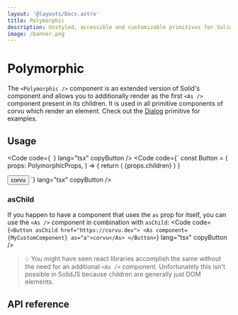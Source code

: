 ```yaml
---
layout: '@layouts/Docs.astro'
title: Polymorphic
description: Unstyled, accessible and customizable primitives for SolidJS.
image: /banner.png
---
```


# Polymorphic

The `<Polymorphic />` component is an extended version of Solid's <Link href="https://www.solidjs.com/docs/latest/api#dynamic" text="<Dynamic />" newTab /> component and allows you to additionally render as the first `<As />` component present in its children. It is used in all primitive components of corvu which render an element. Check out the [Dialog](/docs/primitives/dialog) primitive for examples.

## Usage
<Code code={`
`} lang="tsx" copyButton />
<Code code={`
const Button = <T extends ValidComponent = 'button'>(
  props: PolymorphicProps<T>,
) => {
  return (
    <Polymorphic as={props.as} asChild={props.asChild}>
      {props.children}
    </Polymorphic>
  )
}

<Button as="a" href="https://corvu.dev">
  corvu
</Button>
`} lang="tsx" copyButton />

### asChild
If you happen to have a component that uses the `as` prop for itself, you can use the `<As />` component in combination with `asChild`:
<Code code={`
<Button asChild href="https://corvu.dev">
  <As component={MyCustomComponent} as="a">corvu</As>
</Button>
`} lang="tsx" copyButton />

> 💡 You might have seen react libraries accomplish the same without the need for an additional `<As />` component. Unfortunately this isn't possible in SolidJS because children are generally just DOM elements.

## API reference

<GenerateApiDocs utility="Polymorphic" />
